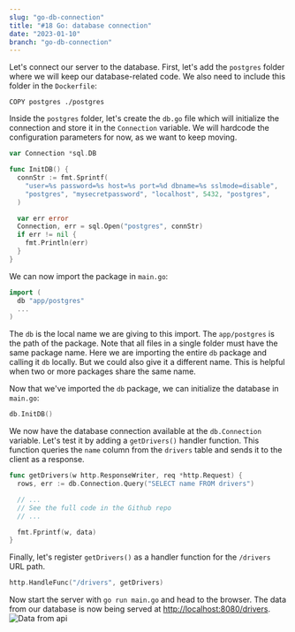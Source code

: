 ```yaml
---
slug: "go-db-connection"
title: "#18 Go: database connection"
date: "2023-01-10"
branch: "go-db-connection"
---
```

Let's connect our server to the database. First, let's add the `postgres` folder where we will keep our database-related code. We also need to include this folder in the `Dockerfile`:
```
COPY postgres ./postgres
```

Inside the `postgres` folder, let's create the `db.go` file which will initialize the connection and store it in the `Connection` variable. We will hardcode the configuration parameters for now, as we want to keep moving.

```go
var Connection *sql.DB

func InitDB() {
  connStr := fmt.Sprintf(
    "user=%s password=%s host=%s port=%d dbname=%s sslmode=disable",
    "postgres", "mysecretpassword", "localhost", 5432, "postgres",
  )

  var err error
  Connection, err = sql.Open("postgres", connStr)
  if err != nil {
    fmt.Println(err)
  }
}
```

We can now import the package in `main.go`:
```go
import (
  db "app/postgres"
  ...
)
```
The `db` is the local name we are giving to this import. The `app/postgres` is the path of the package. Note that all files in a single folder must have the same package name. Here we are importing the entire `db` package and calling it `db` locally. But we could also give it a different name. This is helpful when two or more packages share the same name.

Now that we've imported the `db` package, we can initialize the database in `main.go`:
```go
db.InitDB()
```

We now have the database connection available at the `db.Connection` variable. Let's test it by adding a `getDrivers()` handler function. This function queries the `name` column from the `drivers` table and sends it to the client as a response.
```go
func getDrivers(w http.ResponseWriter, req *http.Request) {
  rows, err := db.Connection.Query("SELECT name FROM drivers")

  // ...
  // See the full code in the Github repo
  // ...

  fmt.Fprintf(w, data)
}
```

Finally, let's register `getDrivers()` as a handler function for the `/drivers` URL path.
```go
http.HandleFunc("/drivers", getDrivers)
```

Now start the server with `go run main.go` and head to the browser. The data from our database is now being served at [http://localhost:8080/drivers](http://localhost:8080/drivers).
![Data from api](./img-1.png)
